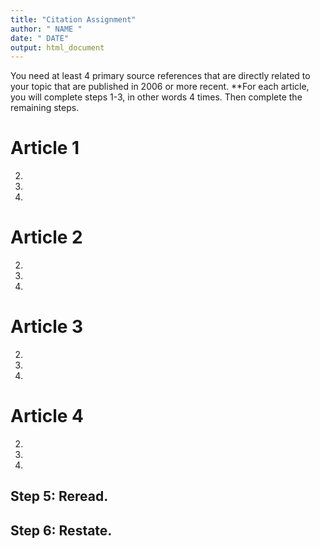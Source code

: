 ```yaml
---
title: "Citation Assignment"
author: " NAME "
date: " DATE"
output: html_document
---
```


You need at least 4 primary source references that are directly related to your topic that are published in 2006 or more recent.
**For each article, you will complete steps 1-3, in other words 4 times. Then complete the remaining steps.

# Article 1

2. 

3. 

4.



# Article 2

2. 

3. 

4.


# Article 3

2. 

3. 

4.


# Article 4

2. 

3. 

4.


## Step 5: Reread. 



## Step 6: Restate. 


